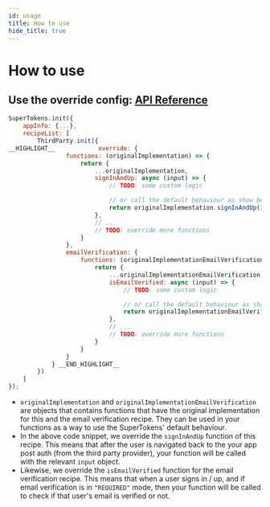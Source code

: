 ```yaml
---
id: usage
title: How to use
hide_title: true
---
```


# How to use

## Use the override config: [API Reference](/docs/auth-react/thirdparty/override/functions)

<!--DOCUSAURUS_CODE_TABS-->
<!--ReactJS-->
```jsx
SuperTokens.init({
    appInfo: {...},
    recipeList: [
        ThirdParty.init({
__HIGHLIGHT__            override: {
                functions: (originalImplementation) => {
                    return {
                        ...originalImplementation,
                        signInAndUp: async (input) => {
                            // TODO: some custom logic

                            // or call the default behaviour as show below
                            return originalImplementation.signInAndUp(input);
                        },
                        // ...
                        // TODO: override more functions
                    }
                },
                emailVerification: {
                    functions: (originalImplementationEmailVerification) => {
                        return {
                            ...originalImplementationEmailVerification,
                            isEmailVerified: async (input) => {
                                // TODO: some custom logic

                                // or call the default behaviour as show below
                                return originalImplementationEmailVerification.isEmailVerified(input);
                            },
                            // ...
                            // TODO: override more functions
                        }
                    }
                }
            } __END_HIGHLIGHT__
        })
    ]
});
```
<!--END_DOCUSAURUS_CODE_TABS-->

- `originalImplementation` and `originalImplementationEmailVerification` are objects that contains functions that have the original implementation for this and the email verification recipe. They can be used in your functions as a way to use the SuperTokens' default behaviour.
- In the above code snippet, we override the `signInAndUp` function of this recipe. This means that after the user is navigated back to the your app post auth (from the third party provider), your function will be called with the relevant `input` object.
- Likewise, we override the `isEmailVerified` function for the email verification recipe. This means that when a user signs in / up, and if email verification is in `"REQUIRED"` mode, then your function will be called to check if that user's email is verified or not.